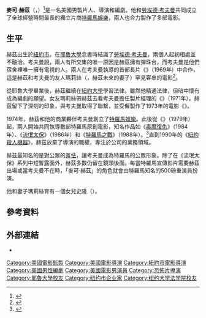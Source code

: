 {{noteTA
|G1=Movie
|G2=Tv
|G3=Show
}}
{{Infobox entertainer
| type         = 監製
| name         = 麥可·赫茲
| foreignname  = {{lang|en|Michael Herz}}
| image        = 
| caption      = 
| birth_name   = 
| birth_date   = {{birth date and age|1949|5|9}}<ref name="NewYorkTimes" />
| birth_place  = 美國[[紐約州|紐約州]][[紐約市|紐約市]]<ref name="NewYorkTimes" />
| occupation   = 製片人、導演、編劇、演員
| years_active = 1969年至今
| parents      = 
| relatives    = 
}}
'''麥可·赫茲'''（{{lang-en|Michael Herz}}，{{bd|1949年|5月9日}}）<ref name="NewYorkTimes">{{cite web|url=http://www.nytimes.com/movies/person/94204/Michael-Herz/biography|title=Michael Herz|work=[[紐約郵報|The New York Times]]|accessdate=2021-01-03|archive-url=https://web.archive.org/web/20140328204451/http://www.nytimes.com/movies/person/94204/Michael-Herz/biography|archive-date=2014-03-28|dead-url=yes}}</ref>是一名美國男製片人、導演和編劇。他和[[勞埃德·考夫曼|勞埃德·考夫曼]]共同成立了全球經營時間最長的獨立片商[[特羅馬娛樂|特羅馬娛樂]]，兩人也合力製作了多部電影。

== 生平 ==
赫茲出生於[[紐約市|紐約市]]。在[[耶魯大學|耶魯大學]]念書時結識了[[勞埃德·考夫曼|勞埃德·考夫曼]]，兩個人起初相處並不融洽。考夫曼說，兩人有所交集的唯一原因是赫茲擁有彈珠台，而考夫曼是他們宿舍裡唯一擁有電視的人。兩人在考夫曼執導的首部長片《{{le|女孩歸來|The Girl Who Returned}}》（1969年）中合作，這是赫茲和考夫曼的友人瑪莉絲（{{lang|en|Maris}}，赫茲未來的妻子）罕見客串的電影<ref name="Book1998">{{cite book|last1=Kaufman|first1=Lloyd|last2=Gunn|first2=James|date=1998-08-01|title=All I Need to Know About Filmmaking I Learned from The Toxic Avenger|url=https://archive.org/details/allireallyneedto0000kauf|publisher={{le|伯克利圖書|Berkley Books|Berkley Publishing Group}}|isbn=978-0-425-16357-3}}</ref>。

從耶魯大學畢業後，赫茲繼續在[[紐約大學|紐約大學]]學習法律。雖然他精通法律，但暗中懷有成為編劇的願望。女友瑪莉絲帶赫茲去看考夫曼擔任製片經理的《{{le|超级迪克|Cry Uncle!}}》（1971年）。赫茲留下了深刻的印象，與考夫曼取得了聯繫，並受僱製作了1973年的電影《{{le|小甜餅 (電影)|Sugar Cookies (film)|小甜餅}}》。

1974年，赫茲和他的商業夥伴考夫曼創立了[[特羅馬娛樂|特羅馬娛樂]]。此後從《{{le|三后一王|Squeeze Play!}}》（1979年）起，兩人開始共同執導數部特羅馬原創電影，知名作品如《[[毒魔復仇|毒魔復仇]]》（1984年）、《[[流氓太保|流氓太保]]》（1986年）和《[[特羅馬之戰|特羅馬之戰]]》（1988年）。<ref name="Fandango">{{cite web|url=https://www.fandango.com/people/lloyd-kaufman-343370/biography|title=Lloyd Kaufman Biography|work=[[Fandango_(公司)|Fandango]]|accessdate=2020-12-17|archive-date=2020-12-21|archive-url=https://web.archive.org/web/20201221093731/https://www.fandango.com/people/lloyd-kaufman-343370/biography|dead-url=no}}</ref>直到1990年的《[[紐約殺人機器|紐約殺人機器]]》，赫茲放棄了導演的職權，專注於公司的業務領域。

赫茲最知名的是對公眾的[[羞怯|羞怯]]，讓考夫曼成為特羅馬的公眾形象。除了在《流氓太保》系列中短暫露面外，赫茲多數仍留在鏡頭後面。每當特羅馬宣傳影片需要赫茲出場或當考夫曼不在時，「麥可·赫茲」的角色就會由特羅馬知名的500磅重演員{{le|喬·弗萊沙克|Joe Fleishaker}}扮演。

他和妻子瑪莉絲育有​​一個女兒史隆（{{lang|en|Sloane}}）。

== 參考資料 ==
{{Reflist|30em}}

== 外部連結 ==
*{{IMDb name|id=0381230}}

{{Authority control}}

{{DEFAULTSORT:Herz, Michael}}
[[Category:美國電影監製|Category:美國電影監製]]
[[Category:美國電影導演|Category:美國電影導演]]
[[Category:紐約市電影導演|Category:紐約市電影導演]]
[[Category:美國男性編劇|Category:美國男性編劇]]
[[Category:美國電影男演員|Category:美國電影男演員]]
[[Category:恐怖片導演|Category:恐怖片導演]]
[[Category:耶魯大學校友|Category:耶魯大學校友]]
[[Category:纽约市企业家|Category:纽约市企业家]]
[[Category:纽约大学法学院校友|Category:纽约大学法学院校友]]